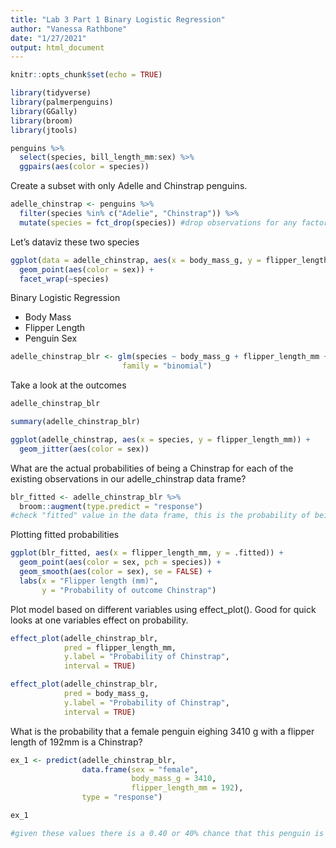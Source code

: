 ```yaml
---
title: "Lab 3 Part 1 Binary Logistic Regression"
author: "Vanessa Rathbone"
date: "1/27/2021"
output: html_document
---
```


```r
knitr::opts_chunk$set(echo = TRUE)

library(tidyverse)
library(palmerpenguins)
library(GGally)
library(broom)
library(jtools)
```

```r
penguins %>% 
  select(species, bill_length_mm:sex) %>% 
  ggpairs(aes(color = species))

```

Create a subset with only Adelle and Chinstrap penguins.
```r
adelle_chinstrap <- penguins %>% 
  filter(species %in% c("Adelie", "Chinstrap")) %>% 
  mutate(species = fct_drop(species)) #drop observations for any factor that doesn't have any obervations, here Gentoo
```

Let's dataviz these two species
```r
ggplot(data = adelle_chinstrap, aes(x = body_mass_g, y = flipper_length_mm)) +
  geom_point(aes(color = sex)) +
  facet_wrap(~species)
```

Binary Logistic Regression

- Body Mass
- Flipper Length
- Penguin Sex

```r
adelle_chinstrap_blr <- glm(species ~ body_mass_g + flipper_length_mm + sex, data = adelle_chinstrap,
                         family = "binomial")
```

Take a look at the outcomes
```r
adelle_chinstrap_blr

summary(adelle_chinstrap_blr)

```

```r
ggplot(adelle_chinstrap, aes(x = species, y = flipper_length_mm)) +
  geom_jitter(aes(color = sex))
```

What are the actual probabilities of being a Chinstrap for each of the existing observations in our adelle_chinstrap data frame? 
```r
blr_fitted <- adelle_chinstrap_blr %>% 
  broom::augment(type.predict = "response")
#check "fitted" value in the data frame, this is the probability of being a chinstrap

```

Plotting fitted probabilities
```r
ggplot(blr_fitted, aes(x = flipper_length_mm, y = .fitted)) +
  geom_point(aes(color = sex, pch = species)) +
  geom_smooth(aes(color = sex), se = FALSE) +
  labs(x = "Flipper length (mm)",
       y = "Probability of outcome Chinstrap") 

```

Plot model based on different variables using effect_plot(). Good for quick looks at one variables effect on probability. 
```r
effect_plot(adelle_chinstrap_blr,
            pred = flipper_length_mm, 
            y.label = "Probability of Chinstrap",
            interval = TRUE)

effect_plot(adelle_chinstrap_blr,
            pred = body_mass_g, 
            y.label = "Probability of Chinstrap",
            interval = TRUE)
```

What is the probability that a female penguin eighing 3410 g with a flipper length of 192mm is a Chinstrap? 
```r
ex_1 <- predict(adelle_chinstrap_blr, 
                data.frame(sex = "female",
                           body_mass_g = 3410,
                           flipper_length_mm = 192),
                type = "response")

ex_1

#given these values there is a 0.40 or 40% chance that this penguin is a Chinstrap.
```

